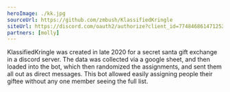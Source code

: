 ```yaml
---
heroImage: ./kk.jpg
sourceUrl: https://github.com/zmbush/KlassifiedKringle
siteUrl: https://discord.com/oauth2/authorize?client_id=774846861471252480&permissions=0&scope=bot
partners: [molly]
---
```


KlassifiedKringle was created in late 2020 for a secret santa gift exchange in a
discord server. The data was collected via a google sheet, and then loaded into
the bot, which then randomized the assignments, and sent them all out as direct
messages. This bot allowed easily assigning people their giftee without any one
member seeing the full list.
